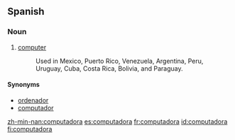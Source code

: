==Spanish==
===Noun===
{{es-noun-f}} {{f}}

# [[computer]]
#:Used in Mexico, Puerto Rico, Venezuela, Argentina, Peru, Uruguay, Cuba, Costa Rica, Bolivia, and Paraguay.

====Synonyms====
*[[ordenador]] {{m}}
*[[computador]] {{m}}

[[zh-min-nan:computadora]]
[[es:computadora]]
[[fr:computadora]]
[[id:computadora]]
[[fi:computadora]]